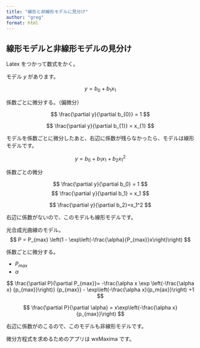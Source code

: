 ```yaml
---
title: "線形と非線形モデルに見分け"
author: "greg"
format: html
---
```


## 線形モデルと非線形モデルの見分け

Latex をつかって数式をかく。

モデル $y$ があります。

$$
y = b_{0} + b_{1} x_{1}
$$

係数ごとに微分する。（偏微分）


$$
\frac{\partial y}{\partial b_{0}} = 1
$$

$$
\frac{\partial y}{\partial b_{1}} = x_{1}
$$


モデルを係数ごとに微分したあと、右辺に係数が残らなかったら、モデルは線形モデルです。

$$
y = b_0 + b_1 x_1 + b_2 x_1^2
$$



係数ごとの微分

$$
\frac{\partial y}{\partial b_0} = 1
$$
$$
\frac{\partial y}{\partial b_1} = x_1
$$

$$
\frac{\partial y}{\partial b_2}=x_1^2
$$

右辺に係数がないので、このモデルも線形モデルです。


光合成光曲線のモデル。
$$
P = P_{max} \left(1 - \exp\left(-\frac{\alpha}{P_{max}}x\right)\right) 
$$

係数ごとに微分する。

* $P_{max}$
* $\alpha$

$$
\frac{\partial P}{\partial P_{max}}= 
-\frac{\alpha x \exp \left(-\frac{\alpha x} {p_{max}}\right)}  {p_{max}} - \exp\left(-\frac{\alpha x}{p_m{ax}}\right) +1
$$

$$
\frac{\partial P}{\partial \alpha} = x\exp\left(-\frac{\alpha x}{p_{max}}\right)
$$


右辺に係数がのこるので、このモデルも非線形モデルです。




微分方程式を求めるためのアプリは wxMaxima です。




































